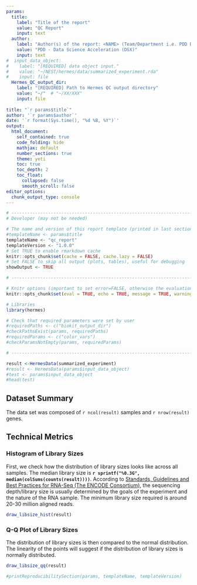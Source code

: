 ```yaml
---
params:
  title:
    label: "Title of the report"
    value: "QC Report"
    input: text
  author: 
    label: "Author(s) of the report: <NAME> (Team/Department i.e. PDD DSX)"
    value: "PDD - Data Science Acceleration (DSX)"
    input: text
#  input_data_object:
#    label: "[REQUIRED] data object input."
#    value: "~/NEST/hermes/data/summarized_experiment.rda"
#    input: file
  Hermes_QC_output_dir:
    label: "[REQUIRED] Path to Hermes QC output directory"
    value: "~/"  # "~/XX/XXX"
    input: file
  
title: "`r params$title`"
author: '`r params$author`'
date: '`r format(Sys.time(), "%d %B, %Y")`'
output:
  html_document:
    self_contained: true
    code_folding: hide
    mathjax: default
    number_sections: true
    theme: yeti
    toc: true
    toc_depth: 2
    toc_float:
      collapsed: false
      smooth_scroll: false
editor_options:
  chunk_output_type: console
---
```

```r
# -----------------------------------------------------------------------------
# Developer (may not be needed)

# The name and version of this report template (printed in last section)
#templateName <- params$title
templateName <- "qc_report"
templateVersion <- "1.0.0"
# Set TRUE to enable rmarkdown cache
knitr::opts_chunk$set(cache = FALSE, cache.lazy = FALSE)
# Set FALSE to skip all output (plots, tables), useful for debugging 
showOutput <- TRUE

# -----------------------------------------------------------------------------

# Knitr options (important to set error=FALSE, otherwise the evaluation does not stop after an error!)
knitr::opts_chunk$set(eval = TRUE, echo = TRUE, message = TRUE, warning = TRUE, error = FALSE)

# Libraries
library(hermes)
```

```r
# Check that required parameters were set by user
#requiredPaths <- c("biokit_output_dir")
#checkPathsExist(params, requiredPaths)
#requiredParams <- c("color_vars")
#checkParamsNotEmpty(params, requiredParams)

# -----------------------------------------------------------------------------
```

```r
result <-HermesData(summarized_experiment)
#result <- HermesData(params$input_data_object)
#test <- params$input_data_object
#head(test)

```

## Dataset Summary

The data set was composed of `r ncol(result)` samples and `r nrow(result)` genes. 

## Technical Metrics

### Histogram of Library Sizes

First, we check how the distribution of library sizes looks like across all samples. The median library size is <b>`r sprintf("%0.3G", median(colSums(counts(result))))`</b>. 
According to [Standards, Guidelines and Best Practices for RNA-Seq (The ENCODE Consortium)](https://www.encodeproject.org/documents/cede0cbe-d324-4ce7-ace4-f0c3eddf5972/@@download/attachment/ENCODE%20Best%20Practices%20for%20RNA_v2.pdf "ENCODE Project Homepage"), the sequencing depth/library size is usually determined by the goals of the experiment and the nature of the RNA sample. The minimum library size required is around 20-30 million aligned reads. 

```r
draw_libsize_hist(result)
```

### Q-Q Plot of Library Sizes

The distribution of library sizes is then compared to the normal distribution. The linearity of the points will suggest if the distribution of library sizes is normally distributed.

```r
draw_libsize_qq(result)
```



<!-- ---------------------------------------------------------------------- -->
<!-- Prints the parameters and session information                          -->
<!-- Include at end of each Hermes QC report                                  -->
<!-- ---------------------------------------------------------------------- -->
```r
#printReproducibilitySection(params, templateName, templateVersion)   
```

